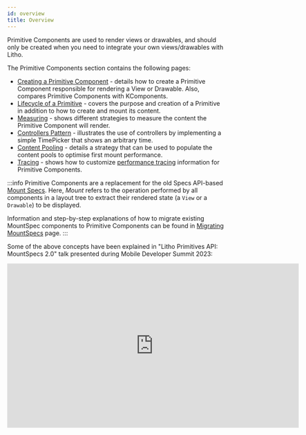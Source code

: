 ```yaml
---
id: overview
title: Overview
---
```



Primitive Components are used to render views or drawables, and should only be created when you need to integrate your own views/drawables with Litho.

The Primitive Components section contains the following pages:

* [Creating a Primitive Component](primitive-component.mdx) - details how to create a Primitive Component responsible for rendering a View or Drawable. Also, compares Primitive Components with KComponents.
* [Lifecycle of a Primitive](primitive.mdx) - covers the purpose and creation of a Primitive in addition to how to create and mount its content.
* [Measuring](primitive-measuring.mdx) - shows different strategies to measure the content the Primitive Component will render.
* [Controllers Pattern](primitive-controllers.mdx) - illustrates the use of controllers by implementing a simple TimePicker that shows an arbitrary time.
* [Content Pooling](primitive-preallocation.mdx) - details a strategy that can be used to populate the content pools to optimise first mount performance.
* [Tracing](primitive-tracing.mdx) - shows how to customize [performance tracing](https://developer.android.com/topic/performance/tracing) information for Primitive Components.

:::info
Primitive Components are a replacement for the old Specs API-based [Mount Specs](../../codegen/mount-specs.md). Here, *Mount* refers to the operation performed by all components in a layout tree to extract their rendered state (a `View` or a `Drawable`) to be displayed.

Information and step-by-step explanations of how to migrate existing MountSpec components to Primitive Components can be found in [Migrating MountSpecs](../../kotlin/migrating-from-mountspecs-to-primitives.mdx) page.
:::

<FbInternalOnly>
<p>Some of the above concepts have been explained in "Litho Primitives API: MountSpecs 2.0" talk presented during Mobile Developer Summit 2023:</p>

<iframe width="675" height="380" src="https://drive.google.com/file/d/177UnJwZBnuemhUdYUZl669L5TlrXloY3/preview" frameborder="0" allow="accelerometer; autoplay; encrypted-media; gyroscope; picture-in-picture" allowfullscreen />
</FbInternalOnly>
